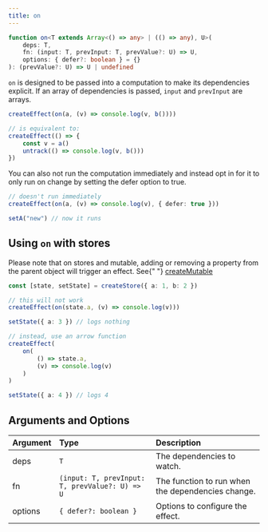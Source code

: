 ```yaml
---
title: on
---
```


```ts
function on<T extends Array<() => any> | (() => any), U>(
	deps: T,
	fn: (input: T, prevInput: T, prevValue?: U) => U,
	options: { defer?: boolean } = {}
): (prevValue?: U) => U | undefined

```

`on` is designed to be passed into a computation to make its dependencies explicit.
If an array of dependencies is passed, `input` and `prevInput` are arrays.

```ts
createEffect(on(a, (v) => console.log(v, b())))

// is equivalent to:
createEffect(() => {
	const v = a()
	untrack(() => console.log(v, b()))
})
```

You can also not run the computation immediately and instead opt in for it to only run on change by setting the defer option to true.

```ts
// doesn't run immediately
createEffect(on(a, (v) => console.log(v), { defer: true }))

setA("new") // now it runs
```

## Using `on` with stores

<Callout>
	Please note that on stores and mutable, adding or removing a property from the
	parent object will trigger an effect. See{" "}
	<a href="/reference/store-utilities/create-mutable">
		createMutable
	</a>
</Callout>

```ts
const [state, setState] = createStore({ a: 1, b: 2 })

// this will not work
createEffect(on(state.a, (v) => console.log(v)))

setState({ a: 3 }) // logs nothing

// instead, use an arrow function
createEffect(
	on(
		() => state.a,
		(v) => console.log(v)
	)
)

setState({ a: 4 }) // logs 4
```

## Arguments and Options

| Argument | Type                                           | Description                                       |
| :------- | :--------------------------------------------- | :------------------------------------------------ |
| deps     | `T`                                            | The dependencies to watch.                        |
| fn       | `(input: T, prevInput: T, prevValue?: U) => U` | The function to run when the dependencies change. |
| options  | `{ defer?: boolean }`                          | Options to configure the effect.                  |
